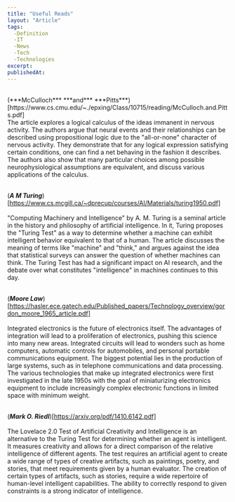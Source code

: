 ```yaml
---
title: "Useful Reads"
layout: "Article"
tags: 
  -Definition
  -IT
  -News
  -Tech
  -Technologies
excerpt:
publishedAt:
---
```

<br/>
(***McCulloch*** ***and*** ***Pitts***)[https://www.cs.cmu.edu/~./epxing/Class/10715/reading/McCulloch.and.Pitts.pdf]
<br/>
The article explores a logical calculus of the ideas immanent in nervous activity. The authors argue that neural events and their relationships can be described using propositional logic due to the "all-or-none" character of nervous activity. They demonstrate that for any logical expression satisfying certain conditions, one can find a net behaving in the fashion it describes. The authors also show that many particular choices among possible neurophysiological assumptions are equivalent, and discuss various applications of the calculus.
<br/>
<br/>

(***A M Turing***)[https://www.cs.mcgill.ca/~dprecup/courses/AI/Materials/turing1950.pdf]
<br/>
<Youtube id= "3wLqsRLvV-c"/>
<br/>
"Computing Machinery and Intelligence" by A. M. Turing is a seminal article in the history and philosophy of artificial intelligence. In it, Turing proposes the "Turing Test" as a way to determine whether a machine can exhibit intelligent behavior equivalent to that of a human. The article discusses the meaning of terms like "machine" and "think," and argues against the idea that statistical surveys can answer the question of whether machines can think. The Turing Test has had a significant impact on AI research, and the debate over what constitutes "intelligence" in machines continues to this day.
<br/>
<br/>

(***Moore Law***)[https://hasler.ece.gatech.edu/Published_papers/Technology_overview/gordon_moore_1965_article.pdf]
<br/>
<Youtube id= "aWLBmapcJRU"/>
<br/>
Integrated electronics is the future of electronics itself. The advantages of integration will lead to a proliferation of electronics, pushing this science into many new areas. Integrated circuits will lead to wonders such as home computers, automatic controls for automobiles, and personal portable communications equipment. The biggest potential lies in the production of large systems, such as in telephone communications and data processing. The various technologies that make up integrated electronics were first investigated in the late 1950s with the goal of miniaturizing electronics equipment to include increasingly complex electronic functions in limited space with minimum weight.
<br/>
<br/>

(***Mark O. Riedl***)[https://arxiv.org/pdf/1410.6142.pdf]
<br/>
<Youtube id= "Rh9vBczqMk0"/>
<br/>
The Lovelace 2.0 Test of Artificial Creativity and Intelligence is an alternative to the Turing Test for determining whether an agent is intelligent. It measures creativity and allows for a direct comparison of the relative intelligence of different agents. The test requires an artificial agent to create a wide range of types of creative artifacts, such as paintings, poetry, and stories, that meet requirements given by a human evaluator. The creation of certain types of artifacts, such as stories, require a wide repertoire of human-level intelligent capabilities. The ability to correctly respond to given constraints is a strong indicator of intelligence.
<br/>
